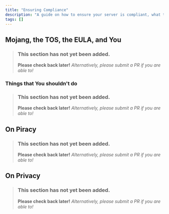 ```yaml
---
title: "Ensuring Compliance"
description: "A guide on how to ensure your server is compliant, what that means, and why it matters."
tags: []
---
```


## Mojang, the TOS, the EULA, and You
> ### This section has not yet been added.
> **Please check back later!** *Alternatively, please submit a PR if you are able to!*
<v comment="Describe TOS, eula, purpose of both, who is bound by both." />

### Things that You shouldn't do
> ### This section has not yet been added.
> **Please check back later!** *Alternatively, please submit a PR if you are able to!*
<v comment="Link to and general charactarisation of ways the MUGs typically apply." />

## On Piracy
> ### This section has not yet been added.
> **Please check back later!** *Alternatively, please submit a PR if you are able to!*
<v comment="Reasons for online mode, genuine uses for offline mode, refute popular arguments?" />

## On Privacy
> ### This section has not yet been added.
> **Please check back later!** *Alternatively, please submit a PR if you are able to!*
<v comment="This should include a blurb about jurisdictions and what constitutes household use? Basic guide to GDPR." />

